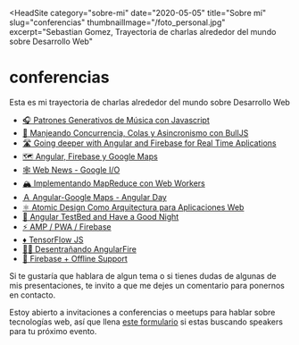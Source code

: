 
<HeadSite
  category="sobre-mi"
  date="2020-05-05"
  title="Sobre mí"
  slug="conferencias"
  thumbnailImage="/foto_personal.jpg"
  excerpt="Sebastian Gomez, Trayectoria de charlas alrededor del mundo sobre Desarrollo Web"
></HeadSite>

# **conferencias**

Esta es mi trayectoria de charlas alrededor del mundo sobre Desarrollo Web

- [🎧 Patrones Generativos de Música con Javascript](https://drive.google.com/open?id=13daem4eBm7uj1aPwO-Anwu8KBKRvI4dvgKW5HjOWSos)
- [🐃 Manjeando Concurrencia, Colas y Asincronismo con BullJS](https://drive.google.com/open?id=1Jg-YW7dInEsUq_mY1-bMkhULqjN6guw-zztbrqbINUE)
- [🛣 Going deeper with Angular and Firebase for Real Time Aplications](https://drive.google.com/open?id=1OZoKo0sEhyZOarV82jQjPtcR41kAbdIj4GntNVUbvo0)
- [🗺 Angular, Firebase y Google Maps](https://drive.google.com/open?id=17tXgktydqclCAKIagB38tNZhpPwJ4XDgzA884hwjAdI)
- [🕸 Web News - Google I/O](https://drive.google.com/open?id=1wU0ue87rZEEO-HnvtsBIdXS2lWOKOWXhvmBTx6Kmvkw)
- [🏔 Implementando MapReduce con Web Workers](https://drive.google.com/open?id=1Y-fWGlQTA9Kn8FWRUajtqSQo04K0L-lXjhsRrdShnUk)
- [Ａ Angular-Google Maps - Angular Day](https://drive.google.com/open?id=1_3yFjBoEvAOdmkCtbcxR_Eu6kTXDg9jDsZptcoe3Zig)
- [⚛️ Atomic Design Como Arquitectura para Aplicaciones Web](https://drive.google.com/open?id=16aKfRYs73IWQvaAfY4JwC3-_Yhel43YsvrI2-ABQ9lg)
- [🛌 Angular TestBed and Have a Good Night](https://drive.google.com/open?id=11NWF26pnfKvjsXZ5KBE7uaHr1WfP-AXUOWQ2QBjT4zw)
- [⚡️ AMP / PWA / Firebase](https://drive.google.com/open?id=1CKotbT_XvM_wWN3uw6gW0JBWY4h8nyzZIY4UhfHHmaw)
- [♦ TensorFlow JS](https://drive.google.com/open?id=1Ds3Mgsc1eILhvtK9jLcTvfq8WeA_ogHDu0pnHLR75Lc)
- [🕵️‍♂️ Desentrañando AngularFire](https://drive.google.com/open?id=1b19o4BiWw3f3U5V7-_xr9hQSXD3J5rmWwcay0JaIpdM)
- [🔴 Firebase + Offline Support](https://drive.google.com/open?id=1Hyz3Lioa4LR_bLS8EUjjZI_c5-F7K_LmDeTYSe_IU8Q)

Si te gustaría que hablara de algun tema o si tienes dudas de algunas de mis presentaciones, te invito a que me dejes un comentario para ponernos en contacto.

Estoy abierto a invitaciones a conferencias o meetups para hablar sobre tecnologías web, así que llena [este formulario](https://docs.google.com/forms/d/e/1FAIpQLScYNT7f_c24E_bZRPuW38pInNm6VufpZZoM64TMhW_5-J9dJg/viewform?usp=sf_link) si estas buscando speakers para tu próximo evento.

<Discuss slug="conferencias" />
